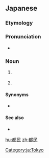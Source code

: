 ==Japanese==
{{DEFAULTSORT:とみん}}
{{ja-kanjitab|と|みん|yomi=on}}

===Etymology===
{{compound|ja|都|t1=capital|民|t2=people, populace}}

===Pronunciation===
* {{ja-pron|とみん|acc=1}}

===Noun===
{{ja-noun|とみん|head=[[都]][[民]]}}

# {{lb|ja|also|_|collectively}} {{def|A [[citizen]] or inhabitant of of [[Tokyo]], a [[Tokyoite]]; the [[population]] of Tokyo.}}
# {{lb|ja|by extension}} {{def|An inhabitant or the population of any [[capital]].}}

====Synonyms====
* {{sense|inhabitant of Tokyo}} {{ja-r|東%京%人|とう%きょう-%じん|caps=1}}

====See also====
* {{ja-r|江%戸っ子|え%どっこ}}

[[Category:ja:Tokyo]]

[[hu:都民]]
[[zh:都民]]